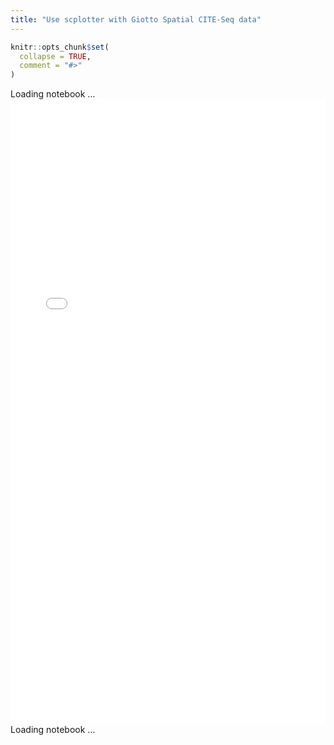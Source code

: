 ```yaml
---
title: "Use scplotter with Giotto Spatial CITE-Seq data"
---
```


```r
knitr::opts_chunk$set(
  collapse = TRUE,
  comment = "#>"
)
```

<div id="loading1">Loading notebook ...</div>
<iframe
  src="../Giotto.Spatial_CITE-Seq.html"
  width="100%"
  style="height: auto; min-height: 1000px; overflow: hidden;"
  frameborder="0"
  allowfullscreen
  scrolling="no"
  onload="document.getElementById('loading1').style.display = 'none'; document.getElementById('loading2').style.display = 'none'; this.style.height=this.contentWindow.document.documentElement.scrollHeight+'px';"></iframe>
<div id="loading2">Loading notebook ...</div>